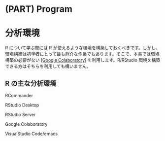# (PART) Program {-}

# 分析環境
R について学ぶ際には R が使えるような環境を構築しておくべきです。しかし、環境構築は初学者にとって最も厄介な作業でもあります。そこで、本書では環境構築の必要がない [[Google Colaboratory]](){target="_blank" title="Turn a Git repo into a collection of interactive notebooks"} を利用します。R/RStudio 環境を構築できる方はそちらを利用しても構いません。


## R の主な分析環境

RCommander

RStudio Desktop

RStudio Server

Google Colaboratory

VisualStudio Code/emacs
